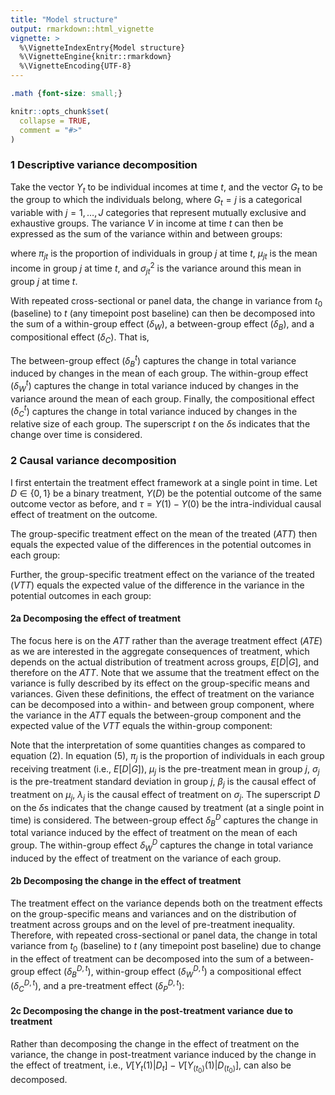```yaml
---
title: "Model structure"
output: rmarkdown::html_vignette
vignette: >
  %\VignetteIndexEntry{Model structure}
  %\VignetteEngine{knitr::rmarkdown}
  %\VignetteEncoding{UTF-8}
---
```


```css
.math {font-size: small;}
```

```r
knitr::opts_chunk$set(
  collapse = TRUE,
  comment = "#>"
)
```



### 1 Descriptive variance decomposition

Take the vector $Y_t$ to be individual incomes at time $t$, and the vector $G_t$ to be the group to which the individuals belong, where $G_t=j$ is a categorical variable with $j=1,…,J$ categories that represent mutually exclusive and exhaustive groups. The variance $V$ in income at time $t$ can then be expressed as the sum of the variance within and between groups: 

\begin{equation} 
\begin{split} 
V_t(Y_t) 
&= E(V(Y_t |G_t))+V(E(Y_t |G_t )) \\[10pt] 
&= W_t + B_t \\[10pt]
&= \sum_j\pi_{jt}\sigma_{jt}^2+\sum_j\pi_{jt}\big(\mu_{jt}-\sum_j\pi_{jt}\mu_{jt}\big)^2
\end{split}
\tag{1}
\end{equation}

where $\pi_{jt}$ is the proportion of individuals in group $j$ at time $t$, $\mu_{jt}$ is the mean income in group $j$ at time $t$, and $\sigma_{jt}^2$ is the variance around this mean in group $j$ at time $t$.

With repeated cross-sectional or panel data, the change in variance from $t_0$ (baseline) to $t$ (any timepoint post baseline) can then be decomposed into the sum of a within-group effect ($\delta_W$), a between-group effect ($\delta_B$), and a compositional effect ($\delta_C$). That is,
\begin{equation} 
V_t-V_{t_0} = \delta_W^t + \delta_B^t + \delta_C^t \\[10pt]
\text{where} \\[10pt]
\begin{split}
\delta_W^t &= \sum_j \pi_{jt_0} \big( \sigma_{jt}^2 - \sigma_{jt_0}^2 \big) \\[10pt]
\delta_B^t &= \sum_j \pi_{jt_0} \big( (\mu_{jt} - \sum_j\pi_{jt}\mu_{jt})^2 - (\mu_{jt_0} - \sum_j\pi_{jt_0}\mu_{jt_0})^2 \big) \\[10pt]
\delta_C^t &= \sum_j \big( \pi_{jt}-\pi_{jt_0} \big) \big( (\mu_{jt} - \sum_j\pi_{jt}\mu_{jt})^2 + \sigma_{jt}^2 \big) 
\end{split}
\tag{2}
\end{equation}

The between-group effect ($\delta_B^t$) captures the change in total variance induced by changes in the mean of each group. The within-group effect ($\delta_W^t$) captures the change in total variance induced by changes in the variance around the mean of each group. Finally, the compositional effect ($\delta_C^t$) captures the change in total variance induced by changes in the relative size of each group. The superscript $t$ on the $\delta\text{s}$ indicates that the change over time is considered. 

### 2 Causal variance decomposition

I first entertain the treatment effect framework at a single point in time. Let $D\in\{0,1\}$ be a binary treatment, $Y(D)$ be the potential outcome of the same outcome vector as before, and $\tau=Y(1)-Y(0)$ be the intra-individual causal effect of treatment on the outcome. 

The group-specific treatment effect on the mean of the treated ($ATT$) then equals the expected value of the differences in the potential outcomes in each group: 

\begin{equation} 
ATT_j=E[Y(1)-Y(0)|G=j,D=1]
\tag{3}
\end{equation}

Further, the group-specific treatment effect on the variance of the treated ($VTT$) equals the expected value of the difference in the variance in the potential outcomes in each group:

\begin{equation} 
VTT_j=E[V[Y(1)|G=j,D=1]-V[Y(0)|G=j,D=1]]
\tag{4}
\end{equation}

#### 2a Decomposing the effect of treatment

The focus here is on the $ATT$ rather than the average treatment effect ($ATE$) as we are interested in the aggregate consequences of treatment, which depends on the actual distribution of treatment across groups, $E[D|G]$, and therefore on the $ATT$. Note that we assume that the treatment effect on the variance is fully described by its effect on the group-specific means and variances.
Given these definitions, the effect of treatment on the variance can be decomposed into a within- and between group component, where the variance in the $ATT$ equals the between-group component and the expected value of the $VTT$ equals the within-group component:

\begin{equation} 
\begin{split}
V[Y(1)|D]-V[Y(0)|D] &= V[ATT]+E[VTT] \\[10pt]
&= \delta_B^D + \delta_W^D \\[10pt]
\end{split}
\end{equation}
\begin{equation} 
\text{where} \\[10pt]
\begin{split}
\delta_B^D &= \sum_j \pi_j \big( (\mu_j+\beta_j- \sum_j\pi_j(\mu_j+\beta_j))^2 - (\mu_j - \sum_j\pi_j\mu_j)^2 \big) \\[10pt]
\delta_W^D &= \sum_j \pi_j \big( (\sigma_j+\lambda_j )^2 - \sum_j\pi_j\sigma_j^2 \big)
\end{split}
\tag{5}
\end{equation}

Note that the interpretation of some quantities changes as compared to equation (2). In equation (5), $\pi_j$ is the proportion of individuals in each group receiving treatment (i.e., $E[D|G]$), $\mu_j$ is the pre-treatment mean in group $j$, $\sigma_j$ is the pre-treatment standard deviation in group $j$, $\beta_j$ is the causal effect of treatment on $\mu_j$, $\lambda_j$ is the causal effect of treatment on $\sigma_j$. The superscript $D$ on the $\delta\text{s}$ indicates that the change caused by treatment (at a single point in time) is considered. 
The between-group effect $\delta_B^D$ captures the change in total variance induced by the effect of treatment on the mean of each group. The within-group effect $\delta_W^D$ captures the change in total variance induced by the effect of treatment on the variance of each group.

#### 2b Decomposing the change in the effect of treatment

The treatment effect on the variance depends both on the treatment effects on the group-specific means and variances and on the distribution of treatment across groups and on the level of pre-treatment inequality. Therefore, with repeated cross-sectional or panel data, the change in total variance from $t_0$ (baseline) to $t$ (any timepoint post baseline) due to change in the effect of treatment can be decomposed into the sum of a between-group effect ($\delta_B^{D,t}$), within-group effect ($\delta_W^{D,t}$) a compositional effect ($\delta_C^{D,t}$), and a pre-treatment effect ($\delta_P^{D,t}$):

\begin{equation}
(V[Y_t(1)|D_t]-V[Y_t(0)|D_t]) - (V[Y_{t_0}(1)|D_{t_0}]-V[Y_{t_0}(0)|D_{t_0}])
= \delta_B^{D,t} + \delta_W^{D,t} + \delta_C^{D,t} + \delta_P^{D,t} \\[10pt]
\text{where} 
\end{equation}
\begin{equation}
\begin{split}

\delta_B^{D,t} 
&= B(\pi_{t_0},\mu_{t_0}+\beta_t) - B(\pi_{t_0},\mu_{t_0}+\beta_0) \\
&= \sum_j\pi_{j,t_0} \left( \Big(\mu_{j,t_0} + \beta_{j,t} - \sum_j\pi_{j,t_0}(\mu_{j,t_0}+\beta_{j,t}) \Big)^2 - \Big(\mu_{j,t_0} + \beta_{j,t_0} - \sum_j\pi_{j,t_0}(\mu_{j,t_0}+\beta_{j,t_0} ) \Big)^2 \right) \\[10pt]
        
\delta_W^{D,t}
&= W(\pi_{t_0},\sigma_{t_0}+\lambda_t) - W(\pi_{t_0},\sigma_{t_0}+\lambda_{t_0}) \\
&= \sum_j\pi_{j,t_0} \left( \Big(\sigma_{j,t_0}+\lambda_{j,t}\Big)^2 - \Big(\sigma_{j,t_0}+\lambda_{j,t_0}\Big)^2 \right) \\[10pt] 

\delta_C^{D,t}
&= \Big( B(\pi_t,\mu_{t_0}+\beta_t) - B(\pi_{t_0},\mu_{t_0}+\beta_t ) \Big) - \Big( B(\pi_t,\mu_t ) - B(\pi_{t_0},\mu_t ) \Big) + \Big( W(\pi_t,\sigma_{t_0}+\lambda_t ) - W(\pi_{t_0},\sigma_{t_0}+\lambda_t ) \Big) - \Big( W(\pi_t,\sigma_t ) - W(\pi_{t_0},\sigma_t ) \Big) \\
&\approx \sum_j(\pi_{j,t}-\pi_{j,t_0} ) \left( \Big(\mu_{j,t_0}+\beta_{j,t}-\sum_j\pi_{j,t}(\mu_{j,t_0}+\beta_{j,t})\Big)^2 - \Big(\mu_{j,t}-\sum_j\pi_{j,t}\mu_{j,t}\Big)^2 + \Big(\sigma_{j,t_0}+\lambda_{j,t}\Big)^2-\sigma_{j,t}^2 \right) \\[10pt]

\delta_P^{D,t}
&= B(\pi_t,\mu_t+\beta_t) - B(\pi_t,\mu_{t_0}+\beta_t) + W(\pi_t,\sigma_t+\lambda_t) - W(\pi_t,\sigma_{t_0}+\lambda_t) - \Big( B(\pi_{t_0},\mu_t) - B(\pi_{t_0},\mu_{t_0}) + W(\pi_{t_0},\sigma_t) - W(\pi_{t_0},\sigma_{t_0}) \Big) \\
&= \sum_j\pi_{j,t} \left( \Big(\mu_{j,t}+\beta_{j,t}-\sum_j\pi_{j,t}(\mu_{j,t}+\beta_{j,t}) \Big)^2 - \Big(\mu_{j,t_0}+\beta_{j,t}-\sum_j\pi_{j,t}(\mu_{j,t_0}+\beta_{j,t})\Big)^2 + \Big(\sigma_{j,t}+\lambda_{j,t} \Big)^2 - \Big(\sigma_{j,t_0}+\lambda_{j,t}\Big)^2 \right) - \sum_j\pi_{j,t_0} \left( \Big(\mu_{j,t}-\sum_j\pi_{j,t_0}\mu_{j,t}\Big)^2 - \Big(\mu_{j,t_0}-\sum_j\pi_{j,t_0}\mu_{j,t_0}\Big)^2 + \sigma_{j,t}^2-\sigma_{j,t_0}^2 \right)

\end{split}
\tag{6}
\end{equation}

#### 2c Decomposing the change in the post-treatment variance due to treatment

Rather than decomposing the change in the effect of treatment on the variance, the change in post-treatment variance induced by the change in the effect of treatment, i.e., $V[Y_t(1)|D_t] - V[Y_(t_0 )(1)|D_(t_0 )]$, can also be decomposed. 

\begin{equation}
V[Y_t(1)|D_t] - V[Y_(t_0 )(1)|D_(t_0 )]
= \delta_B^{D,t} + \delta_W^{D,t} + \delta_C^{D,t} + \delta_P^{D,t} \\[10pt]
\text{where} 
\end{equation}
\begin{equation}
\begin{split}

\delta_B^{D,t}
&=\sum_j\pi_{jt_0} \left( \Big(\mu_{jt_0}+\beta_{jt}-\sum_j\pi_{jt_0}(\mu_{jt_0}+\beta_{jt})\Big)^2 - \Big(\mu_{jt_0}+\beta_{jt_0}-\sum_j\pi_{jt_0}(\mu_{jt_0}+\beta_{jt_0})\Big)^2 \right) \\[10pt]

\delta_W^{D,t}
&= \sum_j\pi_{jt_0}\left( \Big(\sigma_{jt_0}+\lambda_{jt}\Big)^2 - \Big(\sigma_{jt_0}+\lambda_{jt_0}\Big)^2 \right) 
= \sum_j\pi_{jt_0} \Big( \lambda_{jt}^2-\lambda_{jt_0}^2 + 2\sigma_{jt_0}(\lambda_{jt}-\lambda_{jt_0}) \Big) \\[10pt]

\delta_C^{D,t}
&= \sum_j\pi_{jt}\left( \Big(\mu_{jt_0}+\beta_{jt}-\sum_j\pi_{jt}(\mu_{jt_0}+\beta_{jt})\Big)^2 + \Big(\sigma_{jt_0}+\lambda{jt}\Big)^2 \right) - \sum_j\pi_{jt_0}\left( \Big(\mu_{jt_0}+\beta_{jt}-\sum_j\pi_{jt_0} (\mu_{jt_0}+\beta_{jt})\Big)^2 + \Big(\sigma_{jt_0}+\lambda_{jt}\Big)^2 \right) \\
&\approx \sum_j(\pi_{jt}-\pi_{jt_0}) \left( \Big(\mu_{jt}+\beta_{jt}-\sum_j\pi_{jt}(\mu_{jt}+\beta_{jt})\Big)^2 + \Big(\sigma_{jt_0}+\lambda_{jt} \Big)^2 \right) \\[10pt] 

\delta_P^{D,t}
&=\sum_j\pi_{jt} \left( \Big(\mu_{jt}+\beta_{jt}-\sum_j\pi_{jt}(\mu_{jt}+\beta_{jt})\Big)^2 - \Big(\mu_{jt_0}+\beta_{jt}-\sum_j\pi_{jt}(\mu_{jt_0}+\beta_{jt})\Big)^2 + \Big(\sigma_{jt}+\lambda_{jt}\Big)^2 - \Big(\sigma_{jt_0}+\lambda_{jt}\Big)^2 \right)

\end{split}
\tag{7}
\end{equation}
